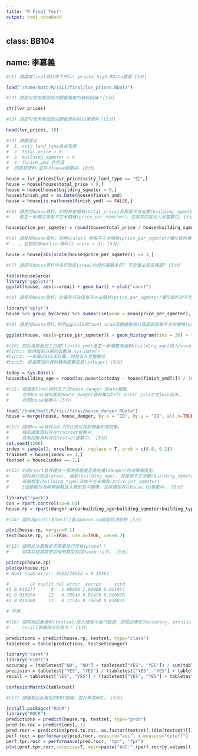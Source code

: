 ```yaml
---
title: "R Final Test"
output: html_notebook
---
```


## class: BB104
## name: 李慕義

```r
#(1) 請讀取final資料夾下的lvr_prices_big5.RData檔案 [5分]

load("/home/matt/R/riii/final/lvr_prices.RData")

```

```r
#(2) 請問可使用哪個函式觀看檔案的資料結構？[5分]

str(lvr_prices)

```

```r
#(3) 請問可使用哪個函式觀看資料前10筆資料？[5分]

head(lvr_prices, 10)

```

```r
#(4) 請篩選出
#  1. city_land_type為住宅用
#  2. total_price > 0
#  3. building_sqmeter > 0
#  4. finish_ymd 非空值
#  的房屋資料,並存入house變數中。[8分]

house = lvr_prices[lvr_prices$city_land_type == "住",]
house = house[house$total_price > 0,]
house = house[house$building_sqmeter > 0,]
house$finish_ymd = as.Date(house$finish_ymd)
house = house[is.na(house$finish_ymd) == FALSE,]


```

```r
#(5) 請使用house資料，利用房屋價格(total_price)及房屋平方米數(building_sqmeter)兩欄位，
#    產生一新欄位為每平方米價格(price_per_sqmeter)，並將其四捨五入到整數位。[5分]

house$price_per_sqmeter = round(house$total_price / house$building_sqmeter, 0)

```

```r
#(6) 請使用house資料，利用scale() 將每平方米價格(price_per_sqmeter)欄位資料標準化
#    ，並剔除掉outlier資料(z-score > 3)。[5分]

house = house[abs(scale(house$price_per_sqmeter)) <= 3,]

```

```r
#(7) 請問在house資料中各行政區(area)的資料筆數為何? 可否畫出其長條圖? [5分]

table(house$area)
library("ggplot2")
ggplot(house, aes(x=area)) + geom_bar() + ylab("count")

```

```r
#(8) 請使用house資料，計算各行政區每平方米價格(price_per_sqmeter)欄位資料的平均數，中位數及標準差 [8分]

library("dplyr")
house %>% group_by(area) %>% summarise(mean = mean(price_per_sqmeter), median =  median(price_per_sqmeter), sd = sd(price_per_sqmeter))

```

```r
#(9) 請使用house資料,利用ggplot2的facet_wrap函數繪製各行政區房屋每平方米價格(price_per_sqmeter)的直方圖 [8分]

ggplot(house, aes(x=price_per_sqmeter)) + geom_histogram(bins = 30) + facet_wrap(~area)

```

```r
#(10) 試利用房屋完工日期(finish_ymd)產生一新變數為屋齡(building_age)加入house資料中。
#hint1: 取得當前日期的函數為 Sys.Date()
#hint2: 一年請以365天計算，四捨五入至整數位
#hint3: 將運算完的資料轉為整數型態(integer) [8分]

today = Sys.Date()
house$building_age = round(as.numeric(today - house$finish_ymd[1]) / 365, 0)

```

```r
#(11) 請讀取final資料夾下的house_danger.RData檔案，
#     並將house資料集和house_danger資料集以left outer join方式join起來，
#     存回house變數中 [5分]

load("/home/matt/R/riii/final/house_danger.RData")
house = merge(house, house_danger, by.x = "ID", by.y = "ID", all.x=TRUE)

```

```r
#(12) 請將house資料以8:2的比例分為訓練集和測試集，
#     將訓練集資料存在trainset變數中，
#     將測試集資料存在testset變數中。 [5分]
set.seed(1206)
index = sample(2, nrow(house), replace = T, prob = c(0.8, 0.2))
trainset = house[index == 1,]
testset = house[index == 2,]

```

```r
#(13) 利用rpart套件建立一預測房屋是否為危樓(danger)的決策樹模型，
#     請利用行政區(area), 屋齡(building_age), 房屋總平方米數(building_sqmeter),
#     房屋類型(building_type)及每平方米價格(price_per_sqmeter)
#     5個變數作為解釋變數放入模型當中建模，並將模型存在house.rp變數中。 [5分]

library("rpart")
con = rpart.control(cp=0.01)
house.rp = rpart(danger~area+building_age+building_sqmeter+building_type+price_per_sqmeter, data=trainset, control=con)

```

```r
#(14) 請利用plot()和text()畫出house.rp模型的決策樹 [5分]

plot(house.rp, margin=0.1)
text(house.rp, all=TRUE, use.n=TRUE, cex=0.7)

```

```r
#(15) 請問此決策數是否需要進行剪枝(prune)？
#     如需剪枝請將修剪後的模型存回house.rp中。 [5分]

printcp(house.rp)
plotcp(house.rp)
# Root node error: 5923/38552 = 0.15364

#        CP nsplit rel error  xerror     xstd
#1 0.016377      0   1.00000 1.00000 0.011954
#2 0.010974     12   0.78643 0.81479 0.010970
#3 0.010000     13   0.77545 0.79858 0.010876

# 不用

```

```r
#(16) 請將測試集資料(testset)放入模型中進行驗證，請問此模型的accuracy, precision,
#     recall等績效分別為何？ [5分]

predictions = predict(house.rp, testset, type="class")
tabletest = table(predictions, testset$danger)

library("caret")
library("e1071")
accuracy = (tabletest["NO", "NO"] + tabletest["YES", "YES"]) / sum(tabletest)
precision = tabletest["YES", "YES"] / (tabletest["YES", "YES"] + tabletest["YES", "NO"])
recall = tabletest["YES", "YES"] / (tabletest["YES", "YES"] + tabletest["NO", "YES"])

confusionMatrix(tabletest)

```

```r
#(17) 請繪製出此模型的ROC曲線，並計算其AUC。 [8分]

install.packages("ROCR")
library("ROCR")
predictions = predict(house.rp, testset, type="prob")
pred.to.roc = predictions[, 1]
pred.rocr = prediction(pred.to.roc, as.factor(testset[,(dim(testset)[[2]])]))
perf.rocr = performance(pred.rocr, measure="auc", x.measure="cutoff")
perf.tpr.rocr = performance(pred.rocr, "tpr", "fpr")
plot(pref.tpr.rocr,colorize=T, main=paste("AUC:",(perf.rocr@y.values)))

```